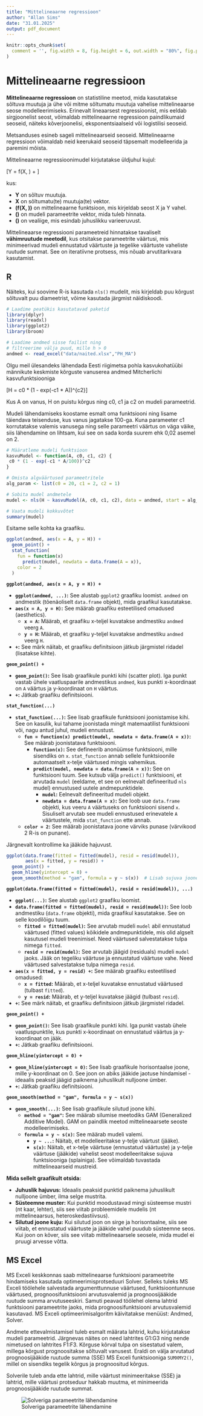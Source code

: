 ```yaml
---
title: "Mittelineaarne regressioon"
author: "Allan Sims"
date: "31.01.2025"
output: pdf_document
---
```



```r
knitr::opts_chunk$set(
  comment = '', fig.width = 8, fig.height = 6, out.width = "80%", fig.pos = "!ht"
)

```

# Mittelineaarne regressioon

**Mittelineaarne regressioon** on statistiline meetod, mida kasutatakse sõltuva muutuja ja ühe või mitme sõltumatu muutuja vahelise mittelineaarse seose modelleerimiseks. Erinevalt lineaarsest regressioonist, mis eeldab sirgjoonelist seost, võimaldab mittelineaarne regressioon paindlikumaid seoseid, näiteks kõverjoonelisi, eksponentsiaalseid või logistilisi seoseid.

Metsanduses esineb sageli mittelineaarseid seoseid. Mittelineaarne regressioon võimaldab neid keerukaid seoseid täpsemalt modelleerida ja paremini mõista.

Mittelineaarne regressioonimudel kirjutatakse üldjuhul kujul:
  

\[Y = f(X, \beta) + \epsilon\]

kus:
  
*   **Y** on sõltuv muutuja.
*   **X** on sõltumatu(te) muutuja(te) vektor.
*   **\(f(X, \beta)\)** on mittelineaarne funktsioon, mis kirjeldab seost X ja Y vahel.
*   **\(\beta\)** on mudeli parameetrite vektor, mida tuleb hinnata.
*   **\(\epsilon\)** on vealiige, mis esindab juhuslikku varieeruvust.


Mittelineaarse regressiooni parameetreid hinnatakse tavaliselt **vähimruutude meetodil**, kus otsitakse parameetrite väärtusi, mis minimeerivad mudeli ennustatud väärtuste ja tegelike väärtuste vaheliste ruutude summat. See on iteratiivne protsess, mis nõuab arvutitarkvara kasutamist.

## R


Näiteks, kui soovime R-is kasutada `nls()` mudelit, mis kirjeldab puu kõrgust sõltuvalt puu diameetrist, võime kasutada järgmist näidiskoodi. 

```r
# Laadime peatükis kasutatavad paketid
library(dplyr)
library(readxl)
library(ggplot2)
library(broom)
```

```r
# Laadime andmed sisse failist ning
# filtreerime välja puud, mille h > 0
andmed <- read_excel("data/naited.xlsx","PH_MA")
```

Olgu meil ülesandeks lähendada Eesti riigimetsa pohla kasvukohatüübi männikute keskmiste kõrguste vanuserea andmed Mitcherlichi kasvufunktsiooniga

\[H = c0 * (1 - exp(-c1 * A))^{c2}\]

Kus A on vanus, H on puistu kõrgus ning c0, c1 ja c2 on mudeli parameetrid. 

Mudeli lähendamiseks koostame esmalt oma funktsiooni ning lisame täiendava teisenduse, kus vanus jagatakse 100-ga. Kuna parameeter c1 korrutatakse valemis vanusega ning selle parameetri väärtus on väga väike, siis lähendamine on lihtsam, kui see on sada korda suurem ehk 0,02 asemel on 2.

```r
# Määratleme mudeli funktsioon
kasvuMudel <- function(A, c0, c1, c2) {
 c0 * (1 - exp(-c1 * A/100))^c2
}
```

```r
# Omista algväärtused parameetritele
alg_param <- list(c0 = 20, c1 = 2, c2 = 1)
```

```r
# Sobita mudel andmetele
mudel <- nls(H ~ kasvuMudel(A, c0, c1, c2), data = andmed, start = alg_param)

```

```r
# Vaata mudeli kokkuvõtet
summary(mudel)

```

Esitame selle kohta ka graafiku.

```r

ggplot(andmed, aes(x = A, y = H)) +
  geom_point() +
  stat_function(
    fun = function(x)
      predict(mudel, newdata = data.frame(A = x)),
    color = 2
  ) 

```

**`ggplot(andmed, aes(x = A, y = H)) +`**

- **`ggplot(andmed, ...)`:** See alustab `ggplot2` graafiku loomist. `andmed` on andmestik (tõenäoliselt `data.frame` objekt), mida graafikul kasutatakse.
- **`aes(x = A, y = H)`:** See määrab graafiku esteetilised omadused (aesthetics).
    - **`x = A`:** Määrab, et graafiku x-teljel kuvatakse andmestiku `andmed` veerg `A`.
    - **`y = H`:** Määrab, et graafiku y-teljel kuvatakse andmestiku `andmed` veerg `H`.
- **`+`:** See märk näitab, et graafiku definitsioon jätkub järgmistel ridadel (lisatakse kihte).

**`geom_point() +`**

- **`geom_point()`:** See lisab graafikule punkti kihi (scatter plot). Iga punkt vastab ühele vaatluspaarile andmestikus `andmed`, kus punkti x-koordinaat on `A` väärtus ja y-koordinaat on `H` väärtus.
- **`+`:** Jätkab graafiku definitsiooni.

**`stat_function(...)`**

- **`stat_function(...)`:** See lisab graafikule funktsiooni joonistamise kihi. See on kasulik, kui tahame joonistada mingit matemaatilist funktsiooni või, nagu antud juhul, mudeli ennustust.
    - **`fun = function(x) predict(mudel, newdata = data.frame(A = x))`:** See määrab joonistatava funktsiooni.
        - **`function(x)`:** See defineerib anonüümse funktsiooni, mille sisendiks on `x`.  `stat_function` annab sellele funktsioonile automaatselt x-telje väärtused mingis vahemikus.
        - **`predict(mudel, newdata = data.frame(A = x))`:** See on funktsiooni tuum. See kutsub välja `predict()` funktsiooni, et arvutada `mudel` (eeldame, et see on eelnevalt defineeritud `nls` mudel) ennustused uutele andmepunktidele.
            - **`mudel`:** Eelnevalt defineeritud mudeli objekt.
            - **`newdata = data.frame(A = x)`:** See loob uue `data.frame` objekti, kus veeru `A` väärtuseks on funktsiooni sisend `x`. Sisuliselt arvutab see mudeli ennustused erinevatele `A` väärtustele, mida `stat_function` ette annab.
    - **`color = 2`:** See määrab joonistatava joone värviks punase (värvikood 2 R-is on punane).


Järgnevalt kontrollime ka jääkide hajuvust.

```r

ggplot(data.frame(fitted = fitted(mudel), resid = resid(mudel)),
       aes(x = fitted, y = resid)) +
  geom_point() +
  geom_hline(yintercept = 0) +
  geom_smooth(method = "gam", formula = y ~ s(x))  # Lisab sujuva joone GAM mudeli abil

```


**`ggplot(data.frame(fitted = fitted(mudel), resid = resid(mudel)), ...)`**

- **`ggplot(...)`:** See alustab `ggplot2` graafiku loomist.
- **`data.frame(fitted = fitted(mudel), resid = resid(mudel))`:** See loob andmestiku (`data.frame` objekti), mida graafikul kasutatakse. See on selle koodilõigu tuum.
    - **`fitted = fitted(mudel)`:** See arvutab mudeli `mudel` abil ennustatud väärtused (fitted values) kõikidele andmepunktidele, mis olid algselt kasutusel mudeli treenimisel. Need väärtused salvestatakse tulpa nimega `fitted`.
    - **`resid = resid(mudel)`:** See arvutab jäägid (residuals) mudeli `mudel` jaoks. Jääk on tegeliku väärtuse ja ennustatud väärtuse vahe. Need väärtused salvestatakse tulpa nimega `resid`.
- **`aes(x = fitted, y = resid) +`:** See määrab graafiku esteetilised omadused:
    - **`x = fitted`:** Määrab, et x-teljel kuvatakse ennustatud väärtused (tulbast `fitted`).
    - **`y = resid`:** Määrab, et y-teljel kuvatakse jäägid (tulbast `resid`).
- **`+`:** See märk näitab, et graafiku definitsioon jätkub järgmistel ridadel.

**`geom_point() +`**

- **`geom_point()`:** See lisab graafikule punkti kihi. Iga punkt vastab ühele vaatluspunktile, kus punkti x-koordinaat on ennustatud väärtus ja y-koordinaat on jääk.
- **`+`:** Jätkab graafiku definitsiooni.

**`geom_hline(yintercept = 0) +`**

- **`geom_hline(yintercept = 0)`:** See lisab graafikule horisontaalse joone, mille y-koordinaat on 0. See joon on abiks jääkide jaotuse hindamisel - ideaalis peaksid jäägid paiknema juhuslikult nulljoone ümber.
- **`+`:** Jätkab graafiku definitsiooni.

**`geom_smooth(method = "gam", formula = y ~ s(x))`**

- **`geom_smooth(...)`:** See lisab graafikule silutud joone kihi.
    - **`method = "gam"`:** See määrab silumise meetodiks GAM (Generalized Additive Model). GAM on paindlik meetod mittelineaarsete seoste modelleerimiseks.
    - **`formula = y ~ s(x)`:** See määrab mudeli valemi.
        - **`y ~ ...`:** Näitab, et modelleeritakse y-telje väärtust (jääke).
        - **`s(x)`:** Näitab, et x-telje väärtuse (ennustatud väärtuste) ja y-telje väärtuse (jääkide) vahelist seost modelleeritakse sujuva funktsiooniga (splainiga). See võimaldab tuvastada mittelineaarseid mustreid.


**Mida sellelt graafikult otsida:**

- **Juhuslik hajuvus:** Ideaalis peaksid punktid paiknema juhuslikult nulljoone ümber, ilma selge mustrita.
- **Süsteemne muster:** Kui punktid moodustavad mingi süsteemse mustri (nt kaar, lehter), siis see viitab probleemidele mudelis (nt mittelineaarsus, heteroskedastiivsus).
- **Silutud joone kuju:** Kui silutud joon on sirge ja horisontaalne, siis see viitab, et ennustatud väärtuste ja jääkide vahel puudub süsteemne seos. Kui joon on kõver, siis see viitab mittelineaarsele seosele, mida mudel ei pruugi arvesse võtta.


\clearpage
## MS Excel

MS Exceli keskkonnas saab mittelineaarse funktsiooni parameetrite hindamiseks kasutada optimeerimisprotseduuri Solver. Selleks tuleks MS Exceli töölehele salvestada argumenttunnuse väärtused, funktsioontunnuse väärtused, prognoosifunktsiooni arvutusvalemid ja prognoosijääkide ruutude summa  arvutuseeskiri. Samuti peavad töölehel olema lahtrid funktsiooni parameetrite jaoks, mida prognoosifunktsiooni arvutusvalemid kasutavad. MS Exceli optimeerimisalgoritm käivitatakse menüüst: Andmed, Solver. 

Andmete ettevalmistamisel tuleb esmalt määrata lahtrid, kuhu kirjutatakse mudeli parameetrid. Järgnevas näites on need lahtrites G1:G3 ning nende nimetused on lahtrites F1:F3. Kõrguse kõrval tulpa on sisestatud valem, millega kõrgust prognoositakse sõltuvalt vanusest. Eraldi on välja arvutatud 	prognoosijääkide ruutude summa (SSE) MS Exceli funktsiooniga `SUMXMY2()`, millel on sisendiks tegelik kõrgus ja prognoositud kõrgus. 

Solverile tuleb anda ette lahtrid, mille väärtust minimeeritakse (SSE) ja lahtrid, mille väärtusi protseduur hakkab muutma, et minimeerida prognoosijääkide ruutude summat.

![Solveriga parameetrite lähendamine](pildid/ms_excel_solver.png)